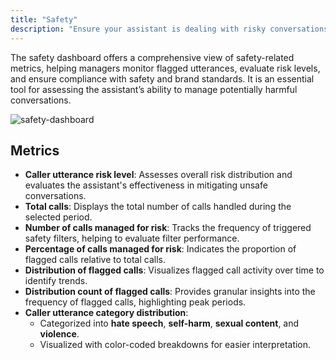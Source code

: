 ```yaml
---
title: "Safety"
description: "Ensure your assistant is dealing with risky conversations effectively."
---
```


The safety dashboard offers a comprehensive view of safety-related metrics, helping managers monitor flagged utterances, evaluate risk levels, and ensure compliance with safety and brand standards. It is an essential tool for assessing the assistant’s ability to manage potentially harmful conversations.

![safety-dashboard](/images/safety-dashboard.png)

## Metrics
- **Caller utterance risk level**: Assesses overall risk distribution and evaluates the assistant's effectiveness in mitigating unsafe conversations.
- **Total calls**: Displays the total number of calls handled during the selected period.
- **Number of calls managed for risk**: Tracks the frequency of triggered safety filters, helping to evaluate filter performance.
- **Percentage of calls managed for risk**: Indicates the proportion of flagged calls relative to total calls.
- **Distribution of flagged calls**: Visualizes flagged call activity over time to identify trends.
- **Distribution count of flagged calls**: Provides granular insights into the frequency of flagged calls, highlighting peak periods.
- **Caller utterance category distribution**:
  - Categorized into **hate speech**, **self-harm**, **sexual content**, and **violence**.
  - Visualized with color-coded breakdowns for easier interpretation.